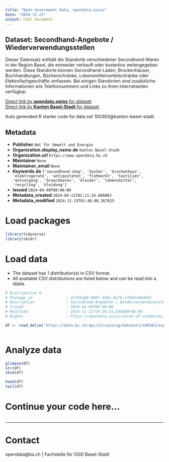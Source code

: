 ```yaml
---
title: "Open Government Data, opendata.swiss"
date: "2024-11-23"
output: html_document
---
```


## Dataset: Secondhand-Angebote / Wiederverwendungsstellen

Dieser Datensatz enthält die Standorte verschiedener
Secondhand-Waren in der Region Basel, die entweder verkauft oder kostenlos
weitergegeben werden. Diese Standorte können Secondhand-Läden, Brockenhäuser,
Buchhandlungen, Bücherschränke, Lebensmittelverteilschränke oder
Elektrofachgeschäfte umfassen. Bei einigen Standorten sind zusätzliche
Informationen wie Telefonnummern und Links zu ihren Internetseiten verfügbar.

[Direct link by **opendata.swiss** for dataset](https://opendata.swiss/de/dataset/wiederverwendungsstellen)<br>
[Direct link by **Kanton Basel-Stadt** for dataset](https://data.bs.ch/explore/dataset/100363/)

Auto generated R starter code for data set 100363@kanton-basel-stadt.

## Metadata

- **Publisher** `Amt für Umwelt und Energie`
- **Organization.display_name.de** `Kanton Basel-Stadt`
- **Organization.url** `https://www.opendata.bs.ch`
- **Maintainer** `None`
- **Maintainer_email** `None`
- **Keywords.de** `['secondhand-shop', 'bucher', 'brockenhaus', 'elektrogerate', 'antiquitaten', 'flohmarkt', 'textilien', 'entsorgung', 'brauchbares', 'kleider', 'lebensmittel', 'recycling', 'kleidung']`
- **Issued** `2024-04-09T00:00:00`
- **Metadata_created** `2024-04-11T02:11:24.686003`
- **Metadata_modified** `2024-11-23T01:46:08.267625`


# Load packages

```r

library(tidyverse)
library(skimr)

```

# Load data

-   The dataset has 1 distribution(s) in CSV format.
-   All available CSV distributions are listed below and can be read into a tibble.

```r

# Distribution 0
# Package_id               : d1f95e88-980f-450a-8e76-179bdc06db41
# Description              : Secondhand-Angebote / Wiederverwendungsstellen (csv)
# Issued                   : 2024-04-09T00:00:00
# Modified                 : 2024-11-22T10:36:53.834000+00:00
# Rights                   : https://opendata.swiss/terms-of-use#terms_by

df <- read_delim('https://data.bs.ch/api/v2/catalog/datasets/100363/exports/csv?use_labels=true')



```

# Analyze data

```r

glimpse(df)
str(df)
skim(df)

head(df)
tail(df)

```

# Continue your code here...

```r

```

------------------------------------------------------------------------

# Contact

opendata@bs.ch | Fachstelle für OGD Basel-Stadt

